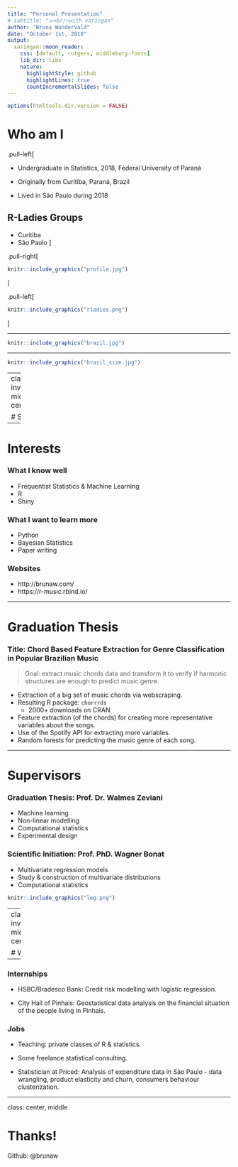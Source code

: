 ```yaml
---
title: "Personal Presentation"
# subtitle: "⚔<br/>with xaringan"
author: "Bruna Wundervald"
date: "October 1st, 2018"
output:
  xaringan::moon_reader:
    css: [default, rutgers, middlebury-fonts]
    lib_dir: libs
    nature:
      highlightStyle: github
      highlightLines: true
      countIncrementalSlides: false
---
```


```r
options(htmltools.dir.version = FALSE)
```


# Who am I


.pull-left[

- Undergraduate in Statistics, 2018, 
Federal University of Paraná

- Originally from Curitiba, Paraná, Brazil
- Lived in São Paulo during 2018 


## R-Ladies Groups

  - Curitiba 
  - São Paulo
]

.pull-right[
```r
knitr::include_graphics("profile.jpg")
```
]

.pull-left[
```r
knitr::include_graphics("rladies.png")
```
]


---

```r
knitr::include_graphics("brazil.jpg")
```

---

```r
knitr::include_graphics("brazil_size.jpg")
```

---
class: inverse, middle, center


# Study

---

# Interests

### What I know well

  - Frequentist Statistics & Machine Learning
  - R
  - Shiny

### What I want to learn more
  - Python
  - Bayesian Statistics
  - Paper writing

### Websites
  - http://brunaw.com/
  - https://r-music.rbind.io/

---

# Graduation Thesis

### Title: Chord Based Feature Extraction for Genre Classification in Popular Brazilian Music 

> Goal: extract music chords data and transform it 
to verify if harmonic structures are enough to 
predict music genre. 

  - Extraction of a big set of music chords via
  webscraping.
  - Resulting R package: `chorrrds`
    - 2000+ downloads on CRAN
    
  - Feature extraction (of the chords) for 
  creating more representative variables about the 
  songs. 
  - Use of the Spotify API for extracting more
  variables. 
  - Random forests for predicting the 
  music genre of each song. 

---

# Supervisors

### Graduation Thesis: Prof. Dr. Walmes Zeviani

  - Machine learning
  - Non-linear modelling
  - Computational statistics
  - Experimental design


### Scientific Initiation: Prof. PhD. Wagner Bonat

  - Multivariate regression models 
  - Study & construction of multivariate distributions
  - Computational statistics

```r
knitr::include_graphics("leg.png")
```

---
class: inverse, middle, center


# Work 

---

### Internships

  - HSBC/Bradesco Bank: Credit risk modelling with 
  logistic regression. 

  - City Hall of Pinhais: Geostatistical data 
  analysis on the financial situation of the 
  people living in Pinhais.

### Jobs
  
  - Teaching: private classes of R & statistics. 
  
  - Some freelance statistical consulting.
  
  - Statistician at Priced: Analysis of expenditure 
  data in São Paulo - data wrangling, product 
  elasticity and churn, consumers behaviour
  clusterization.

---

class: center, middle

# Thanks!

Github: @brunaw

